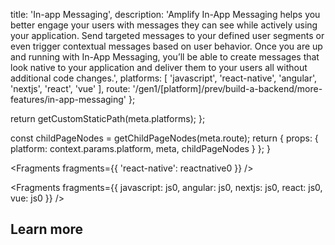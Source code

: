 
  title: 'In-app Messaging',
  description: 'Amplify In-App Messaging helps you better engage your users with messages they can see while actively using your application. Send targeted messages to your defined user segments or even trigger contextual messages based on user behavior. Once you are up and running with In-App Messaging, you’ll be able to create messages that look native to your application and deliver them to your users all without additional code changes.',
  platforms: [
    'javascript',
    'react-native',
    'angular',
    'nextjs',
    'react',
    'vue'
  ],
  route: '/gen1/[platform]/prev/build-a-backend/more-features/in-app-messaging'
};

  return getCustomStaticPath(meta.platforms);
};

  const childPageNodes = getChildPageNodes(meta.route);
  return {
    props: {
      platform: context.params.platform,
      meta,
      childPageNodes
    }
  };
}


<Fragments fragments={{ 'react-native': reactnative0 }} />


<Fragments
  fragments={{
    javascript: js0,
    angular: js0,
    nextjs: js0,
    react: js0,
    vue: js0
  }}
/>

## Learn more

<Overview childPageNodes={props.childPageNodes} />
